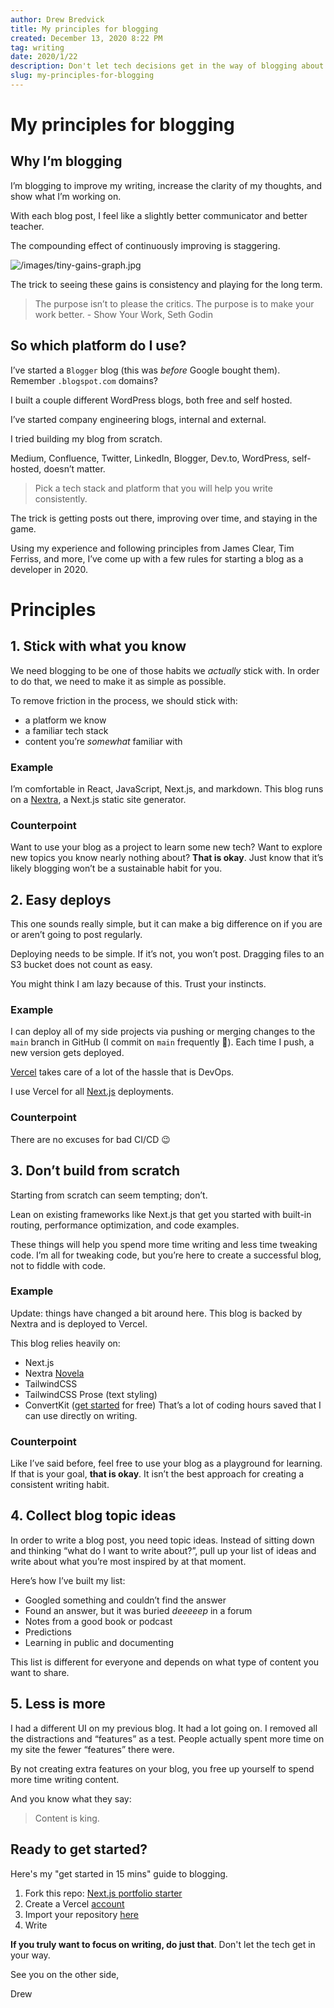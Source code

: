 ```yaml
---
author: Drew Bredvick
title: My principles for blogging
created: December 13, 2020 8:22 PM
tag: writing
date: 2020/1/22
description: Don't let tech decisions get in the way of blogging about tech.
slug: my-principles-for-blogging
---
```



<OGImage />

# My principles for blogging

## Why I’m blogging

I’m blogging to improve my writing, increase the clarity of my thoughts, and show what I’m working on.

With each blog post, I feel like a slightly better communicator and better teacher.

The compounding effect of continuously improving is staggering.

![/images/tiny-gains-graph.jpg](/images/tiny-gains-graph.jpg)

The trick to seeing these gains is consistency and playing for the long term.

> The purpose isn’t to please the critics. The purpose is to make your work better. - Show Your Work, Seth Godin

## So which platform do I use?

I’ve started a `Blogger` blog (this was _before_ Google bought them). Remember `.blogspot.com` domains?

I built a couple different WordPress blogs, both free and self hosted.

I’ve started company engineering blogs, internal and external.

I tried building my blog from scratch.

Medium, Confluence, Twitter, LinkedIn, Blogger, Dev.to, WordPress, self-hosted, doesn’t matter.

> Pick a tech stack and platform that you will help you write consistently.

The trick is getting posts out there, improving over time, and staying in the game.

Using my experience and following principles from James Clear, Tim Ferriss, and more, I’ve come up with a few rules for starting a blog as a developer in 2020.

# Principles

## 1. Stick with what you know

We need blogging to be one of those habits we _actually_ stick with. In order to do that, we need to make it as simple as possible.

To remove friction in the process, we should stick with:

- a platform we know
- a familiar tech stack
- content you’re _somewhat_ familiar with

### Example

I’m comfortable in React, JavaScript, Next.js, and markdown. This blog runs on a [Nextra](https://nextra.vercel.app/), a Next.js static site generator.

### Counterpoint

Want to use your blog as a project to learn some new tech? Want to explore new topics you know nearly nothing about? **That is okay**. Just know that it’s likely blogging won’t be a sustainable habit for you.

## 2. Easy deploys

This one sounds really simple, but it can make a big difference on if you are or aren’t going to post regularly.

Deploying needs to be simple. If it’s not, you won’t post. Dragging files to an S3 bucket does not count as easy.

You might think I am lazy because of this. Trust your instincts.

### Example

I can deploy all of my side projects via pushing or merging changes to the `main` branch in GitHub (I commit on `main` frequently 🤠). Each time I push, a new version gets deployed.

[Vercel](https://vercel.com/) takes care of a lot of the hassle that is DevOps.

I use Vercel for all [Next.js](https://nextjs.org/) deployments.

### Counterpoint

There are no excuses for bad CI/CD 😉

## 3. Don’t build from scratch

Starting from scratch can seem tempting; don’t.

Lean on existing frameworks like Next.js that get you started with built-in routing, performance optimization, and code examples.

These things will help you spend more time writing and less time tweaking code. I’m all for tweaking code, but you’re here to create a successful blog, not to fiddle with code.

### Example

Update: things have changed a bit around here. This blog is backed by Nextra and is deployed to Vercel.

This blog relies heavily on:

- Next.js
- Nextra [Novela](https://novela.narative.co/)
- TailwindCSS
- TailwindCSS Prose (text styling)
- ConvertKit ([get started](https://app.convertkit.com/users/signup?plan=free-limited&lmref=l_QK4w) for free) That’s a lot of coding hours saved that I can use directly on writing.

### Counterpoint

Like I’ve said before, feel free to use your blog as a playground for learning. If that is your goal, **that is okay**. It isn’t the best approach for creating a consistent writing habit.

## 4. Collect blog topic ideas

In order to write a blog post, you need topic ideas. Instead of sitting down and thinking “what do I want to write about?”, pull up your list of ideas and write about what you’re most inspired by at that moment.

Here’s how I’ve built my list:

- Googled something and couldn’t find the answer
- Found an answer, but it was buried _deeeeep_ in a forum
- Notes from a good book or podcast
- Predictions
- Learning in public and documenting

This list is different for everyone and depends on what type of content you want to share.

## 5. Less is more

I had a different UI on my previous blog. It had a lot going on. I removed all the distractions and “features” as a test. People actually spent more time on my site the fewer “features” there were.

By not creating extra features on your blog, you free up yourself to spend more time writing content.

And you know what they say:

> Content is king.

## Ready to get started?

Here's my "get started in 15 mins" guide to blogging.

1. Fork this repo: [Next.js portfolio starter](https://github.com/vercel-solutions/nextjs-portfolio-starter)
2. Create a Vercel [account](https://vercel.com)
3. Import your repository [here](https://vercel.com/new)
4. Write

**If you truly want to focus on writing, do just that**. Don't let the tech get in your way.

See you on the other side,

Drew
